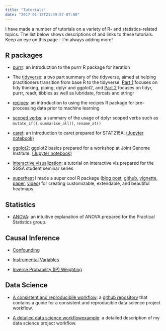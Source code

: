 ```yaml
---
title: "Tutorials"
date: "2017-01-15T21:49:57-07:00"
---
```


I  have made a number of tutorials on a variety of R- and statistics-related topics. The list below shows descriptions of and links to these tutorials. Keep an eye on this page -- I'm always adding more!


## R packages

- [purrr](http://www.rebeccabarter.com/blog/2019-08-19_purrr/): an introduction to the purrr R package for iteration

- The [tidyverse](http://www.rebeccabarter.com/blog/2019-08-05_base_r_to_tidyverse/): a two part summary of the tidyverse, aimed at helping practitioners transition from base R to the tidyverse. [Part 1](http://www.rebeccabarter.com/blog/2019-08-05_base_r_to_tidyverse/) focuses on tidy thinking, piping, dplyr and ggplot2, and [Part 2](http://www.rebeccabarter.com/blog/2019-08-05_base_r_to_tidyverse_pt2/) focuses on tidyr, purrr, readr, tibbles as well as lubridate, forcats and stringr

- [recipes](http://www.rebeccabarter.com/blog/2019-06-06_pre_processing/): an introduction to using the recipes R package for pre-processing data prior to machine learning

- [scoped verbs](http://www.rebeccabarter.com/blog/2019-01-23_scoped-verbs/): a summary of the usage of dplyr scoped verbs such as `mutate_if()`, `summarise_all()`, `rename_at()`

- [caret](http://www.rebeccabarter.com/blog/2017-11-17-caret_tutorial/): an introduction to caret prepared for STAT215A. [(Jupyter notebook)](https://github.com/rlbarter/STAT-215A-Fall-2017/tree/master/week11)

- [ggplot2](http://www.rebeccabarter.com/blog/2017-11-17-ggplot2_tutorial/): ggplot2 basics prepared for a workshop at Joint Genome Institute. [(Jupyter notebook)](https://github.com/rlbarter/ggplot-jgi)

- [interactive visualization](http://www.rebeccabarter.com/blog/2017-04-20-interactive/): a tutorial on interactive viz prepared for the SGSA student seminar series

- [superheat](https://rlbarter.github.io/superheat/) I made a super cool R package ([blog post](../blog/2017-02-02-superheat-example/index.html), [github](https://github.com/rlbarter/superheat), [vignette](https://rlbarter.github.io/superheat/), [paper](https://arxiv.org/abs/1512.01524), [video](https://channel9.msdn.com/Events/useR-international-R-User-conference/useR2016/Superheat-Supervised-heatmaps-for-visualizing-complex-data/player)) for creating customizable, extendable, and beautiful heatmaps


## Statistics

- [ANOVA](http://www.rebeccabarter.com/blog/2017-02-17-anova/): an intuitive explanation of ANOVA prepared for the Practical Statistics group.

## Causal Inference

- [Confounding](http://www.rebeccabarter.com/blog/2017-07-05-confounding/)

- [Instrumental Variables](http://www.rebeccabarter.com/blog/2018-05-23-instrumental_variables/)

- [Inverse Probability (IP) Weighting](http://www.rebeccabarter.com/blog/2017-07-05-ip-weighting/)

## Data Science

- [A consistent and reproducibile workflow](http://www.rebeccabarter.com/blog/2019-03-07_reproducible_pipeline/): a [github repository](https://github.com/rlbarter/reproducibility-workflow) that contains a guide for a consistent and reproducible data science project workflow.

- [A detailed data science workflowexample ](http://www.rebeccabarter.com/blog/2017-08-16-data-science-workflow/): a detailed description of my data science project workflow.




